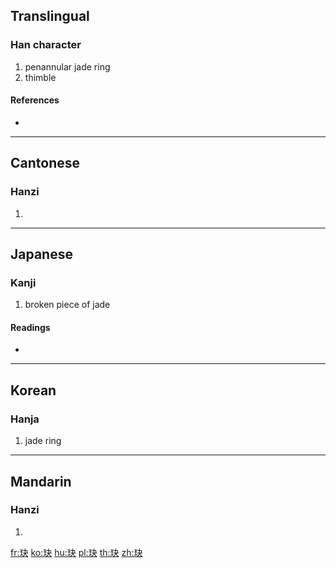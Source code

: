 ==Translingual==

===Han character===
{{Han char|rn=96|rad=玉|as=04|sn=8|four=15130|canj=MGDK}}

# penannular jade ring
# thimble

====References====
* {{Han ref|kx=0728.120|dkj=20869|dj=1140.110|hdz=21105.050|uh=73A6|ud=29606|bh=CD69|bd=52585}}

----

==Cantonese==

===Hanzi===
{{yue-hanzi|jyut=|y=kyut3}}

# {{defn|lang=yue|sort=玉04}}

----

==Japanese==

===Kanji===
{{ja-kanji|grade=|rs=玉04}}

# broken piece of jade

====Readings====
* {{ja-readings|on=[[けつ]] (ketsu), [[けち]] (kechi)|kun=}}

----

==Korean==

===Hanja===
{{ko-hanja|hangeul=결|eumhun=|rv=gyeol|mr=kyŏl|y=kyel}}

# jade ring

----

==Mandarin==

===Hanzi===
{{cmn-hanzi|pin=[[jué]] ([[jue2]])|wg=chüeh<sup>2</sup>}}

# {{defn|lang=cmn|sort=玉04}}

[[fr:玦]]
[[ko:玦]]
[[hu:玦]]
[[pl:玦]]
[[th:玦]]
[[zh:玦]]